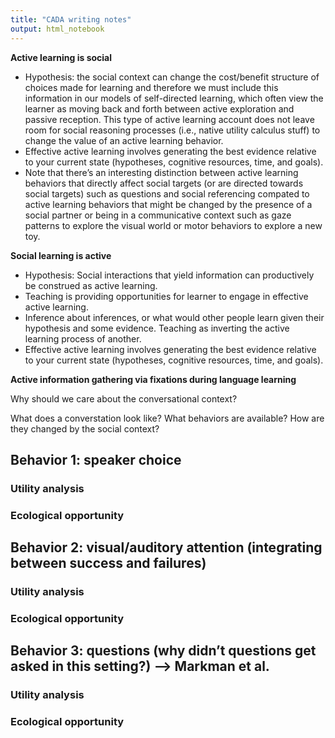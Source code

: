```yaml
---
title: "CADA writing notes"
output: html_notebook
---
```


**Active learning is social**

- Hypothesis: the social context can change the cost/benefit structure of choices made for learning and therefore we must include this information in our models of self-directed learning, which often view the learner as moving back and forth between active exploration and passive reception. This type of active learning account does not leave room for social reasoning processes (i.e., native utility calculus stuff) to change the value of an active learning behavior.
- Effective active learning involves generating the best evidence relative to your current state (hypotheses, cognitive resources, time, and goals). 
- Note that there's an interesting distinction between active learning behaviors that directly affect social targets (or are directed towards social targets) such as questions and social referencing compated to active learning behaviors that might be changed by the presence of a social partner or being in a communicative context such as gaze patterns to explore the visual world or motor behaviors to explore a new toy.

**Social learning is active**

- Hypothesis: Social interactions that yield information can productively be construed as active learning. 
- Teaching is providing opportunities for learner to engage in effective active learning.
- Inference about inferences, or what would other people learn given their hypothesis and some evidence. Teaching as inverting the active learning process of another. 
- Effective active learning involves generating the best evidence relative to your current state (hypotheses, cognitive resources, time, and goals). 

**Active information gathering via fixations during language learning**



Why should we care about the conversational context?

What does a converstation look like? What behaviors are available? How are they changed by the social context?

## Behavior 1: speaker choice

### Utility analysis
### Ecological opportunity

## Behavior 2: visual/auditory attention (integrating between success and failures)

### Utility analysis
### Ecological opportunity

## Behavior 3: questions (why didn't questions get asked in this setting?) --> Markman et al. 

### Utility analysis
### Ecological opportunity